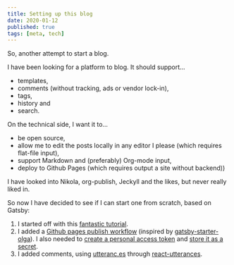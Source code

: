 ```yaml
---
title: Setting up this blog
date: 2020-01-12
published: true
tags: [meta, tech]
---
```


So, another attempt to start a blog.

I have been looking for a platform to blog. It should support...

* templates,
* comments (without tracking, ads or vendor lock-in),
* tags,
* history and
* search. 

On the technical side, I want it to...

* be open source, 
* allow me to edit the posts locally in any editor I please (which requires flat-file input),
* support Markdown and (preferably) Org-mode input,
* deploy to Github Pages (which requires output a site without backend))

I have looked into Nikola, org-publish, Jeckyll and the likes, but never really liked in.

So now I have decided to see if I can start one from scratch, based on Gatsby:

1. I started off with this [fantastic tutorial](https://www.freecodecamp.org/news/build-a-developer-blog-from-scratch-with-gatsby-and-mdx/).
2. I added a [Github pages publish workflow](https://github.com/marketplace/actions/deploy-to-github-pages) (inspired by [gatsby-starter-olga](https://github.com/orgapp/gatsby-starter-orga/blob/master/.github/workflows/ci.yml)). I also needed to [create a personal access token](https://help.github.com/en/github/authenticating-to-github/creating-a-personal-access-token-for-the-command-line) and [store it as a secret](https://help.github.com/en/actions/automating-your-workflow-with-github-actions/creating-and-using-encrypted-secrets).
3. I added comments, using [utteranc.es](https://utteranc.es/) through [react-utterances](https://github.com/b6pzeusbc54tvhw5jgpyw8pwz2x6gs/react-utterances).